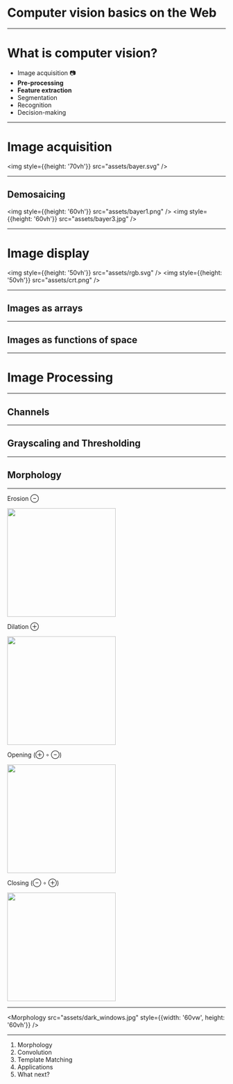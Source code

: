 
<Head>
  <title>Computer vision basics on the Web</title>
  <link href="https://fonts.googleapis.com/css?family=Roboto+Slab" rel="stylesheet" />
</Head>

# Computer&nbsp;vision basics on&nbsp;the&nbsp;Web

---

# What is computer vision?

- Image acquisition 📷
- **Pre-processing**
- **Feature extraction**
- Segmentation
- Recognition
- Decision-making

---

# Image acquisition

<img style={{height: '70vh'}} src="assets/bayer.svg" />

---

## Demosaicing

<img style={{height: '60vh'}} src="assets/bayer1.png" />
<img style={{height: '60vh'}} src="assets/bayer3.jpg" />

---

# Image display

<img style={{height: '50vh'}} src="assets/rgb.svg" />
<img style={{height: '50vh'}} src="assets/crt.png" />

---

## Images as arrays


<ImagesAsArrays src="assets/lenna_small.png" />

---

## Images as functions of space

<ImagesAsFunctions />

---

# Image Processing

---

## Channels

<Channels src="assets/lenna.png" />

---


## Grayscaling and Thresholding

<Grayscaling src="assets/building_donuts.jpg" width={600} height={400} />

---

## Morphology

---

<div style={{display: 'grid', gridTemplateColumns: '1fr 1fr', gridColumnGap: '0.3em'}}>
  <div>
    <p>Erosion ⊖</p>
    <img src="assets/erosion.png" height="250" />
  </div>
  <div>
    <p>Dilation ⊕</p>
    <img src="assets/dilation.png" height="250" />
  </div>
  <div>
    <p>Opening (⊕ ∘ ⊖)</p>
    <img src="assets/opening.png" height="250" />
  </div>
  <div>
    <p>Closing (⊖ ∘ ⊕)</p>
    <img src="assets/closing.png" height="250" />
  </div>
</div>

---


<Morphology src="assets/dark_windows.jpg" style={{width: '60vw', height: '60vh'}} />

---

1. Morphology
1. Convolution
1. Template Matching
1. Applications
1. What next?
